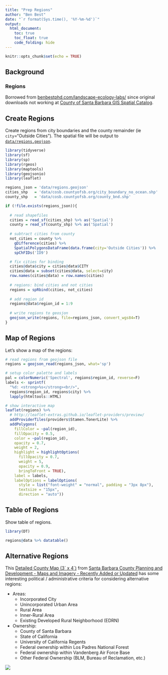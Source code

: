 ```yaml
---
title: "Prep Regions"
author: "Ben Best"
date: "`r format(Sys.time(), '%Y-%m-%d')`"
output:
  html_document:
    toc: true
    toc_float: true
    code_folding: hide    
---
```


```r
knitr::opts_chunk$set(echo = TRUE)
```

## Background

### Regions

Borrowed from [benbestphd.com/landscape-ecology-labs/](http://benbestphd.com/landscape-ecology-labs/) since original downloads not working at [County of Santa Barbara GIS Spatial Catalog](http://cosb.countyofsb.org/central.aspx?id=2802&terms=gis%20data).

## Create Regions

Create regions from city boundaries and the county remainder (ie `city`="Outside Cities"). The spatial file will be output to  [`data/regions.geojson`](https://github.com/SustainSB/sustainsb.github.io/blob/master/regions.geojson).

```r
library(tidyverse)
library(sf)
library(sp)
library(rgeos)
library(maptools)
library(geojsonio)
library(leaflet)

regions_json = 'data/regions.geojson'
cities_shp   = 'data/cosb.countyofsb.org/city_boundary_no_ocean.shp'
county_shp   = 'data/cosb.countyofsb.org/county_bnd.shp'

if (!file.exists(regions_json)){
  
  # read shapefiles
  cities = read_sf(cities_shp) %>% as('Spatial')
  county = read_sf(county_shp) %>% as('Spatial')
  
  # subtract cities from county
  not_cities = county %>%
    gDifference(cities) %>%
    SpatialPolygonsDataFrame(data.frame(city='Outside Cities')) %>% 
    spChFIDs('ID9')

  # fix cities for binding
  cities@data$city = cities@data$CITY
  cities@data = subset(cities@data, select=city)
  row.names(cities@data) = row.names(cities)
  
  # regions: bind cities and not cities
  regions = spRbind(cities, not_cities)
  
  # add region id
  regions@data$region_id = 1:9
  
  # write regions to geosjon
  geojson_write(regions, file=regions_json, convert_wgs84=T)
}
```

## Map of Regions

Let's show a map of the regions:

```r
# read regions from geojson file
regions = geojson_read(regions_json, what='sp')

# setup color palette and labels
pal = colorNumeric('Spectral', regions$region_id, reverse=F)
labels <- sprintf(
  "%d: <strong>%s</strong><br/>",
  regions$region_id, regions$city) %>% 
  lapply(htmltools::HTML)

# show interactive map
leaflet(regions) %>%
  # http://leaflet-extras.github.io/leaflet-providers/preview/
  addProviderTiles(providers$Stamen.TonerLite) %>% 
  addPolygons(
    fillColor = ~pal(region_id),
    fillOpacity = 0.5,
    color = ~pal(region_id),
    opacity = 0.7,
    weight = 2,
    highlight = highlightOptions(
      fillOpacity = 0.7,
      weight = 5,
      opacity = 0.9,
      bringToFront = TRUE),
    label = labels,
    labelOptions = labelOptions(
      style = list("font-weight" = "normal", padding = "3px 8px"),
      textsize = "15px",
      direction = "auto"))
```


## Table of Regions

Show table of regions.

```r
library(DT)

regions@data %>% datatable()

```

## Alternative Regions

This [Detailed County Map (3´ x 4´)](http://sbcountyplanning.org/pdf/maps/BaseMaps/County%20Base%20for%203'x4'_updated_2016_12_22_150dpi.pdf) from [Santa Barbara County Planning and Development - Maps and Imagery - Recently Added or Updated](http://sbcountyplanning.org/forms/maps/index.cfm?id=new) has some interesting political / administrative criteria for considering alternative regions:

- Areas:
    - Incorporated City
    - Unincorporated Urban Area
    - Rural Area
    - Inner-Rural Area
    - Existing Developed Rural Neighborhood (EDRN)
- Ownership:
    - County of Santa Barbara
    - State of California
    - University of California Regents
    - Federal ownership within Los Padres National Forest
    - Federal ownership within Vandenberg Air Force Base
    - Other Federal Ownership (BLM, Bureau of Reclamation, etc.)

[![](images/County Base for 3'x4'_updated_2016_12_22_150dpi.png)](http://sbcountyplanning.org/pdf/maps/BaseMaps/County%20Base%20for%203'x4'_updated_2016_12_22_150dpi.pdf)

